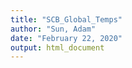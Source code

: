 ```yaml
---
title: "SCB_Global_Temps"
author: "Sun, Adam"
date: "February 22, 2020"
output: html_document
---
```



```r

```

